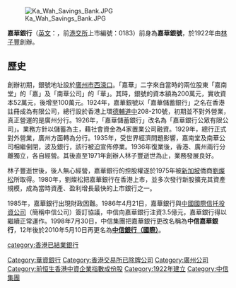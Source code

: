 {{unreferenced|time=2014-07-15T11:19:36+00:00}}
[[File:Ka_Wah_Savings_Bank.JPG|thumb]]

'''嘉華銀行'''（[[英文|英文]]：'''{{lang|en|Ka Wah Bank Limited}}'''，前[[港交所|港交所]]上市編號：0183）前身為'''嘉華銀號'''，於1922年由[[林子豐|林子豐]]創辦。

== 歷史 ==
創辦初期，銀號地址設於[[廣州市|廣州市]][[西濠口|西濠口]]。「嘉華」二字來自當時的兩位股東「嘉南堂」的「嘉」及「南華公司」的「華」。其時，銀號的資本額為200萬元，實收資本52萬元，後增至100萬元。1924年，嘉華銀號以「嘉華儲蓄銀行」之名在香港註冊成為有限公司，總行設於香港上環[[德輔道中|德輔道中]]208-210號，初期並不對外營業，真正營運的是廣州分行。1926年，「嘉華儲蓄銀行」改名為「嘉華銀行公眾有限公司」。業務方針以儲蓄為主，藉社會資金為4家置業公司融資。1929年，總行正式對外營業，廣州方面轉為分行。1935年，受世界經濟問題影響，嘉南堂及南華公司相繼倒閉，波及銀行，該行被迫宣佈停業。1936年復業後，香港、廣州兩行分離獨立，各自經營。其後直至1971年創辦人林子豐逝世為止，業務發展良好。

林子豐逝世後，後人無心經營，嘉華銀行的控股權遂於1975年被[[新加坡|新加坡]]僑商[[劉燦松|劉燦松]]所取得。1980年，劉燦松把嘉華銀行在香港上市，並多次發行新股擴充其資產規模，成為當時資產、盈利增長最快的上市銀行之一。

1985年，嘉華銀行出現財政困難。1986年4月21日，嘉華銀行與[[中國中信集團|中國國際信托投資公司]]（簡稱中信公司）簽訂協議，中信向嘉華銀行注資3.5億元，嘉華銀行得以繼續正常運作。1998年7月30日，中信集團把嘉華銀行更改名稱為'''中信嘉華銀行'''，12年後於2010年5月10日再更名為'''[[中信銀行（國際）|中信銀行（國際）]]'''。

{{HK_Bank}}

[[category:香港已結業銀行|category:香港已結業銀行]]
[[Category:華資銀行|Category:華資銀行]]
[[Category:香港交易所已除牌公司|Category:香港交易所已除牌公司]]
[[Category:廣州公司|Category:廣州公司]]
[[Category:前恒生香港中資企業指數成份股|Category:前恒生香港中資企業指數成份股]]
[[Category:1922年建立|Category:1922年建立]]
[[Category:中信集團|Category:中信集團]]